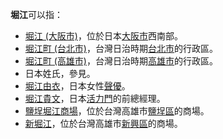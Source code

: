 {{noteref|關於「堀」，請參照[[wikt:堀|wikt:堀]]。}}
'''堀江'''可以指：
*[[堀江_(大阪市)|堀江 (大阪市)]]，位於日本[[大阪市|大阪市]]西南部。
*[[堀江町_(台北市)|堀江町 (台北市)]]，台灣日治時期[[台北市|台北市]]的行政區。
*[[堀江町_(高雄市)|堀江町 (高雄市)]]，台灣日治時期[[高雄市|高雄市]]的行政區。
*日本姓氏，參見{{lookfrom|堀江}}。
*[[堀江由衣|堀江由衣]]，日本女性[[聲優|聲優]]。
*[[堀江貴文|堀江貴文]]，日本[[活力门|活力門]]的前總經理。
*[[鹽埕堀江商場|鹽埕堀江商場]]，位於台灣高雄市[[鹽埕區|鹽埕區]]的商場。
*[[新堀江|新堀江]]，位於台灣高雄市[[新興區_(高雄市)|新興區]]的商場。

{{disambig|Cat=二字亞洲相關消歧義}}